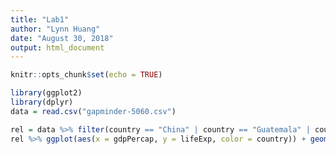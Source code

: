 ```yaml
---
title: "Lab1"
author: "Lynn Huang"
date: "August 30, 2018"
output: html_document
---
```


```r
knitr::opts_chunk$set(echo = TRUE)
```

```r
library(ggplot2)
library(dplyr)
data = read.csv("gapminder-5060.csv")
```

```r
rel = data %>% filter(country == "China" | country == "Guatemala" | country == "Morocco")
rel %>% ggplot(aes(x = gdpPercap, y = lifeExp, color = country)) + geom_line() + ggtitle("Life Expectancy vs GDP per Capita")
```







